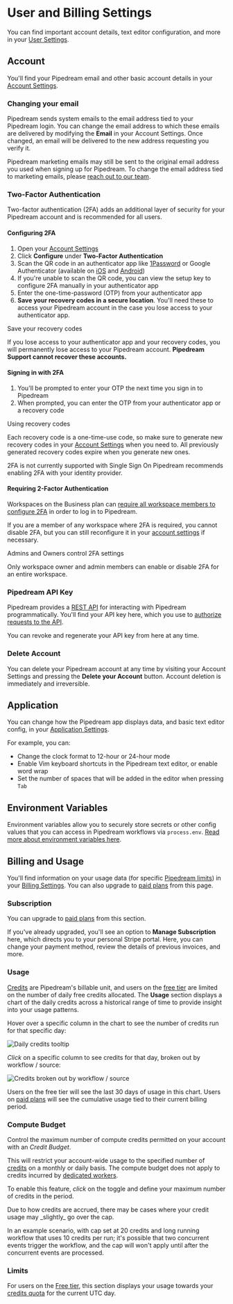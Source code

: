
# User and Billing Settings

You can find important account details, text editor configuration, and more in your [User Settings](https://pipedream.com/user).

## Account

You'll find your Pipedream email and other basic account details in your [Account Settings](https://pipedream.com/user).

### Changing your email

Pipedream sends system emails to the email address tied to your Pipedream login. You can change the email address to which these emails are delivered by modifying the **Email** in your Account Settings. Once changed, an email will be delivered to the new address requesting you verify it.

Pipedream marketing emails may still be sent to the original email address you used when signing up for Pipedream. To change the email address tied to marketing emails, please [reach out to our team](https://pipedream.com/support).

### Two-Factor Authentication

<VideoPlayer src="https://www.youtube.com/embed/M2_JrDh6cVI?si=1Yee9XJ10PhzoMmJ" title="Two Factor Authenitcation" />

Two-factor authentication (2FA) adds an additional layer of security for your Pipedream account and is recommended for all users.

#### Configuring 2FA

1. Open your [Account Settings](https://pipedream.com/user)
2. Click **Configure** under **Two-Factor Authentication**
3. Scan the QR code in an authenticator app like [1Password](https://1password.com/) or Google Authenticator (available on [iOS](https://apps.apple.com/us/app/google-authenticator/id388497605) and [Android](https://play.google.com/store/apps/details?id=com.google.android.apps.authenticator2&hl=en_US&gl=US))
4. If you're unable to scan the QR code, you can view the setup key to configure 2FA manually in your authenticator app
5. Enter the one-time-password (OTP) from your authenticator app
6. **Save your recovery codes in a secure location**. You'll need these to access your Pipedream account in the case you lose access to your authenticator app.

<Callout type="error">
Save your recovery codes

If you lose access to your authenticator app and your recovery codes, you will permanently lose access to your Pipedream account. **Pipedream Support cannot recover these accounts.**
</Callout>

#### Signing in with 2FA

1. You'll be prompted to enter your OTP the next time you sign in to Pipedream
2. When prompted, you can enter the OTP from your authenticator app or a recovery code

<Callout type="info">
Using recovery codes

Each recovery code is a one-time-use code, so make sure to generate new recovery codes in your [Account Settings](https://pipedream.com/user) when you need to. All previously generated recovery codes expire when you generate new ones.
</Callout>

<Callout type="warning">
2FA is not currently supported with Single Sign On
Pipedream recommends enabling 2FA with your identity provider.
</Callout>

#### Requiring 2-Factor Authentication

Workspaces on the Business plan can [require all workspace members to configure 2FA](/workspaces/#requiring-two-factor-authentication) in order to log in to Pipedream.

If you are a member of any workspace where 2FA is required, you cannot disable 2FA, but you can still reconfigure it in your [account settings](https://pipedream.com/account/) if necessary.

<Callout type="info">
Admins and Owners control 2FA settings

Only workspace owner and admin members can enable or disable 2FA for an entire workspace.
</Callout>

### Pipedream API Key

Pipedream provides a [REST API](/api/) for interacting with Pipedream programmatically. You'll find your API key here, which you use to [authorize requests to the API](/rest-api/auth/).

You can revoke and regenerate your API key from here at any time.

### Delete Account

You can delete your Pipedream account at any time by visiting your Account Settings and pressing the **Delete your Account** button. Account deletion is immediately and irreversible.

## Application

You can change how the Pipedream app displays data, and basic text editor config, in your [Application Settings](https://pipedream.com/settings/app).

For example, you can:

- Change the clock format to 12-hour or 24-hour mode
- Enable Vim keyboard shortcuts in the Pipedream text editor, or enable word wrap
- Set the number of spaces that will be added in the editor when pressing `Tab`

## Environment Variables

Environment variables allow you to securely store secrets or other config values that you can access in Pipedream workflows via `process.env`. [Read more about environment variables here](/environment-variables/).

## Billing and Usage

You'll find information on your usage data (for specific [Pipedream limits](/limits/)) in your [Billing Settings](https://pipedream.com/settings/billing). You can also upgrade to [paid plans](https://pipedream.com/pricing) from this page.

### Subscription

You can upgrade to [paid plans](https://pipedream.com/pricing) from this section.

If you've already upgraded, you'll see an option to **Manage Subscription** here, which directs you to your personal Stripe portal. Here, you can change your payment method, review the details of previous invoices, and more.

### Usage

[Credits](/pricing/#credits) are Pipedream's billable unit, and users on the [free tier](/pricing/#free-tier) are limited on the number of daily free credits allocated. The **Usage** section displays a chart of the daily credits across a historical range of time to provide insight into your usage patterns.

Hover over a specific column in the chart to see the number of credits run for that specific day:

![Daily credits tooltip](./images/daily-invocations-tooltip.png)

_Click_ on a specific column to see credits for that day, broken out by workflow / source:

![Credits broken out by workflow / source](./images/usage-by-resource.png)

Users on the free tier will see the last 30 days of usage in this chart. Users on [paid plans](https://pipedream.com/pricing) will see the cumulative usage tied to their current billing period.

### Compute Budget

Control the maximum number of compute credits permitted on your account with an _Credit Budget_.

This will restrict your account-wide usage to the specified number of [credits](/pricing/#credits) on a monthly or daily basis. The compute budget does not apply to credits incurred by [dedicated workers](/workflows/settings/#eliminate-cold-starts).

To enable this feature, _click_ on the toggle and define your maximum number of credits in the period.

<Callout type="info">
Due to how credits are accrued, there may be cases where your credit usage may _slightly_ go over the cap.

In an example scenario, with cap set at 20 credits and long running workflow that uses 10 credits per run; it's possible that two concurrent events trigger the workflow, and the cap will won't apply until after the concurrent events are processed.
</Callout>

### Limits

For users on the [Free tier](/pricing/#free-tier), this section displays your usage towards your [credits quota](/limits/#daily-credits-limit) for the current UTC day.
